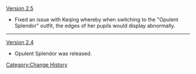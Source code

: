 [[Version 2.5]]
* Fixed an issue with Keqing whereby when switching to the "Opulent Splendor" outfit, the edges of her pupils would display abnormally.
----
[[Version 2.4]]
* Opulent Splendor was released.
<noinclude>[[Category:Change History]]</noinclude>